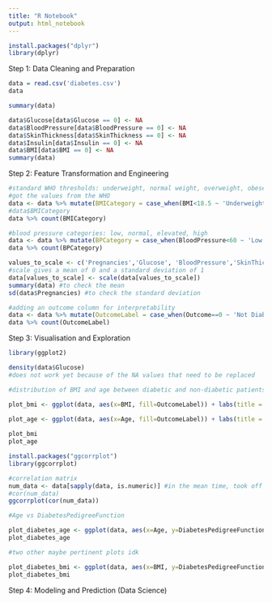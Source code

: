 ```yaml
---
title: "R Notebook"
output: html_notebook
---
```

```r
install.packages("dplyr")
library(dplyr)
```
Step 1: Data Cleaning and Preparation 

```r
data = read.csv('diabetes.csv')
data 
```

```r
summary(data)
```
```r
data$Glucose[data$Glucose == 0] <- NA
data$BloodPressure[data$BloodPressure == 0] <- NA
data$SkinThickness[data$SkinThickness == 0] <- NA
data$Insulin[data$Insulin == 0] <- NA
data$BMI[data$BMI == 0] <- NA
summary(data)
```
Step 2: Feature Transformation and Engineering 

```r
#standard WHO thresholds: underweight, normal weight, overweight, obese
#got the values from the WHO
data <- data %>% mutate(BMICategory = case_when(BMI<18.5 ~ 'Underweight', BMI>=18.5 & BMI<25 ~ 'Normal weight', BMI>=25 & BMI<30 ~ 'Overweight', BMI>=30 ~ 'Obese'))
#data$BMICategory
data %>% count(BMICategory)
```
```r
#blood pressure categories: low, normal, elevated, high 
data <- data %>% mutate(BPCategory = case_when(BloodPressure<60 ~ 'Low', BloodPressure>=60 & BloodPressure<80 ~ 'Normal',BloodPressure >= 80 & BloodPressure < 90 ~ 'Elevated', BloodPressure >= 90 ~ 'High'))
data %>% count(BPCategory)
```


```r
values_to_scale <- c('Pregnancies','Glucose', 'BloodPressure','SkinThickness','Insulin','BMI','DiabetesPedigreeFunction','Age')
#scale gives a mean of 0 and a standard deviation of 1
data[values_to_scale] <- scale(data[values_to_scale])
summary(data) #to check the mean 
sd(data$Pregnancies) #to check the standard deviation 
```
```r
#adding an outcome column for interpretability
data <- data %>% mutate(OutcomeLabel = case_when(Outcome==0 ~ 'Not Diabetic', Outcome==1 ~ 'Diabetic'))
data %>% count(OutcomeLabel)
```

Step 3: Visualisation and Exploration 

```r
library(ggplot2)

density(data$Glucose)
#does not work yet because of the NA values that need to be replaced

```

```r
#distribution of BMI and age between diabetic and non-diabetic patients 

plot_bmi <- ggplot(data, aes(x=BMI, fill=OutcomeLabel)) + labs(title = 'BMI distribution', x='BMI', fill='(No)Diabetes') + geom_density(alpha = 0.5) 
  
plot_age <- ggplot(data, aes(x=Age, fill=OutcomeLabel)) + labs(title = 'Age distribution', x='Age', fill='(No)Diabetes') + geom_density(alpha = 0.5)

plot_bmi
plot_age

```
```r
install.packages("ggcorrplot")
library(ggcorrplot)
```

```r
#correlation matrix 
num_data <- data[sapply(data, is.numeric)] #in the mean time, took off the NA values but they should be replaced to avoid deleting too many rows 
#cor(num_data)
ggcorrplot(cor(num_data))
```

```r
#Age vs DiabetesPedigreeFunction  

plot_diabetes_age <- ggplot(data, aes(x=Age, y=DiabetesPedigreeFunction, color=OutcomeLabel)) + labs(title = 'Age vs DiabetesPedigreeFunction', x='Age', y='DiabetesPedigreeFunction', color='(Not)Diabetic') + geom_point(alpha = 0.5,size=2) 
plot_diabetes_age

```

```r
#two other maybe pertinent plots idk 

plot_diabetes_bmi <- ggplot(data, aes(x=BMI, y=DiabetesPedigreeFunction, color=OutcomeLabel)) + labs(title = 'BMI vs DiabetesPedigreeFunction', x='BMI', y='DiabetesPedigreeFunction', color='(Not)Diabetic') + geom_point(alpha = 0.5,size=2) 
plot_diabetes_bmi

```

Step 4: Modeling and Prediction (Data Science)

```r

```

